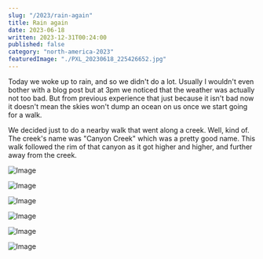 ```yaml
---
slug: "/2023/rain-again"
title: Rain again
date: 2023-06-18
written: 2023-12-31T00:24:00
published: false
category: "north-america-2023"
featuredImage: "./PXL_20230618_225426652.jpg"
---
```


Today we woke up to rain, and so we didn't do a lot.  Usually I wouldn't even bother with a blog post but at 3pm we noticed that the weather was actually not too bad.  But from previous experience that just because it isn't bad now it doesn't mean the skies won't dump an ocean on us once we start going for a walk.

We decided just to do a nearby walk that went along a creek.  Well, kind of.  The creek's name was "Canyon Creek" which was a pretty good name.  This walk followed the rim of that canyon as it got higher and higher, and further away from the creek.

![Image](PXL_20230618_225426652.jpg)

![Image](PXL_20230618_221132128.jpg)

![Image](PXL_20230618_215519950.jpg)

![Image](PXL_20230618_215548004.jpg)

![Image](PXL_20230618_222136071.jpg)

![Image](PXL_20230618_224143257.jpg)
